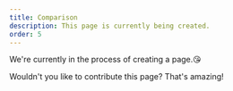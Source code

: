 ```yaml
---
title: Comparison
description: This page is currently being created.
order: 5
---
```


We're currently in the process of creating a page.😘

Wouldn't you like to contribute this page? That's amazing!
